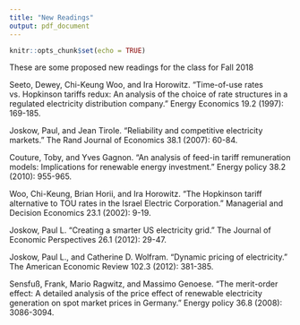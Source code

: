 ```yaml
---
title: "New Readings"
output: pdf_document
---
```


```r
knitr::opts_chunk$set(echo = TRUE)
```


These are some proposed new readings for the class for Fall 2018


Seeto, Dewey, Chi-Keung Woo, and Ira Horowitz. "Time-of-use rates vs. Hopkinson tariffs redux: An analysis of the choice of rate structures in a regulated electricity distribution company." Energy Economics 19.2 (1997): 169-185.


Joskow, Paul, and Jean Tirole. "Reliability and competitive electricity markets." The Rand Journal of Economics 38.1 (2007): 60-84.

Couture, Toby, and Yves Gagnon. "An analysis of feed-in tariff remuneration models: Implications for renewable energy investment." Energy policy 38.2 (2010): 955-965.

Woo, Chi-Keung, Brian Horii, and Ira Horowitz. "The Hopkinson tariff alternative to TOU rates in the Israel Electric Corporation." Managerial and Decision Economics 23.1 (2002): 9-19.

Joskow, Paul L. "Creating a smarter US electricity grid." The Journal of Economic Perspectives 26.1 (2012): 29-47.

Joskow, Paul L., and Catherine D. Wolfram. "Dynamic pricing of electricity." The American Economic Review 102.3 (2012): 381-385.

Sensfuß, Frank, Mario Ragwitz, and Massimo Genoese. "The merit-order effect: A detailed analysis of the price effect of renewable electricity generation on spot market prices in Germany." Energy policy 36.8 (2008): 3086-3094.


